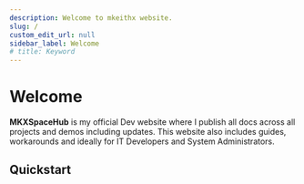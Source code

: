 ```yaml
---
description: Welcome to mkeithx website.
slug: /
custom_edit_url: null
sidebar_label: Welcome
# title: Keyword
---
```





# Welcome

**MKXSpaceHub** is my official Dev website where I publish all docs across all projects and demos including updates. This website also includes guides, workarounds and ideally for IT Developers and System Administrators.

<!-- 
This website is part of my personal project to create an intuitive and comprehensive Knowledge Base Portal using various technologies and frameworks. It aims to provide valuable and accessible resources for IT developers, helpdesk analysts, systems administrators, and amateur astronomers. More [about me](./me). -->

## Quickstart

<!-- <ContributorsTeamRow /> -->

<QuickStartCardRow />

<!-- 
## What's Inside?


Discover [docs](/docs/repo) from some of my projects, including [guides and workarounds](/docs/devops/guides-and-workarounds). Additionally, you'll find articles covering fascinating topics about the universe. Ranging from our very own solar system, facts about celestial mechanics, some influential figures in physics, astronomy, and space exploration, and beyond. [Learn more](../cosmos/).


## Development



This website is built using [Docusaurus](https://docusaurus.io) and relies on [GitHub](https://github.com/login) as its main repository and primary source of truth.  All pull requests will be checked by the continuous integration system, GitHub actions.

My goal is to optimize its development as a single repository (mono-repo), ensuring all code, documentation, and related assets are efficiently managed and easily accessible. -->

<!-- In addition, content accuracy is maintained by citing trusted sources such as [NASA](https://www.nasa.gov/), [Wikipedia](https://www.wikipedia.org/), and other [resources](/community). -->

<!-- 
I use [VSCode](https://code.visualstudio.com/) to build this website along with helpful plugins and various [open-source resources](/community). While the main configuration may seem intricate, it aims to optimize the framework's performance. Learn [more](/docs/configuration). -->



<!-- 
<BrowserWindow>

This website is made possible with the following tools and technologies:


[![vscode](https://skillicons.dev/icons?i=vscode)](https://code.visualstudio.com/)
[![React](https://skillicons.dev/icons?i=react)](https://git-scm.com/downloads)
[![Js](https://skillicons.dev/icons?i=javascript)](https://git-scm.com/downloads)
[![Ts](https://skillicons.dev/icons?i=typescript)](https://git-scm.com/downloads)
[![Git](https://skillicons.dev/icons?i=git)](https://git-scm.com/downloads)
[![Python](https://skillicons.dev/icons?i=python)](https://www.python.org/downloads/)


While the main configuration may seem intricate, it aims to optimize the framework's performance. Learn [more](/docs/configuration). 


</BrowserWindow> -->
<!-- 
### Stats

#### Deployment
![Wf](https://img.shields.io/github/actions/workflow/status/mkeithx/mkeithx.github.io/deploy.yml?style=for-the-badge&logo=npm&label=npm)
![Gh](https://img.shields.io/website?url=https%3A%2F%2Fmkeithx.github.io%2F&style=for-the-badge&logo=Github&label=GH) 
![WebsiteCloudflare](https://img.shields.io/website?url=https%3A%2F%2Fmkeithx.pages.dev&style=for-the-badge&logo=Cloudflare%20pages&label=CF)


#### Community
![Issues](https://img.shields.io/github/issues/mkeithx/mkeithx.github.io?style=for-the-badge&label=Issues)
![PRs](https://img.shields.io/github/issues-pr/mkeithx/mkeithx.github.io?style=for-the-badge&label=PRs)
![GitHub forks](https://img.shields.io/github/forks/mkeithx/mkeithx.github.io?style=for-the-badge)
 -->

<!-- 

![WebsiteCloudflare](https://img.shields.io/website?url=https%3A%2F%2Fmkeithx.pages.dev&style=for-the-badge&logo=Cloudflare%20pages&label=Cloudflare)
![GitHub deployments](https://img.shields.io/github/deployments/mkeithx/mkeithx.github.io/github-pages?style=for-the-badge&label=Build)
![Issues](https://img.shields.io/github/issues/mkeithx/mkeithx.github.io?style=for-the-badge&label=Issues)
![Pull Requests](https://img.shields.io/github/issues-pr/mkeithx/mkeithx.github.io?style=for-the-badge&label=PR) -->

<!-- :::tip[important]
While this website is still a work in progress, I'm actively working to improve and add new features to make it better.
:::

## Reports
If you find bugs, inconsistencies, or if you would like to request a new feature, please feel free to do so. [Learn more](/community/contributing#issues).  -->



